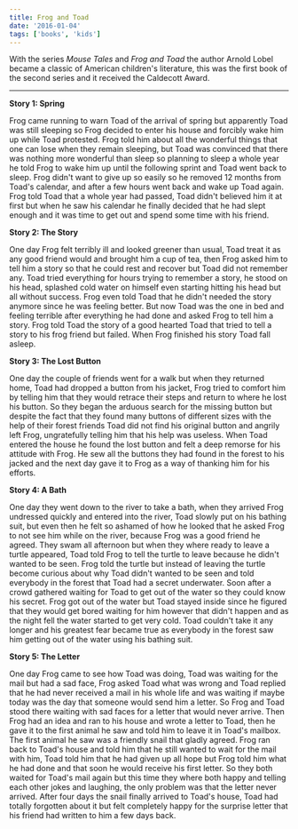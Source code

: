 ```yaml
---
title: Frog and Toad
date: '2016-01-04'
tags: ['books', 'kids']
---
```


With the series *Mouse Tales* and *Frog and Toad* the author Arnold Lobel became a classic of American children's literature, this was the first book of the second series and it received the Caldecott Award.

***

**Story 1: Spring**

Frog came running to warn Toad of the arrival of spring but apparently Toad was still sleeping so Frog decided to enter his house and forcibly wake him up while Toad protested. Frog told him about all the wonderful things that one can lose when they remain sleeping, but Toad was convinced that there was nothing more wonderful than sleep so planning to sleep a whole year he told Frog to wake him up until the following sprint and Toad went back to sleep. Frog didn't want to give up so easily so he removed 12 months from Toad's calendar, and after a few hours went back and wake up Toad again. Frog told Toad that a whole year had passed, Toad didn't believed him it at first but when he saw his calendar he finally decided that he had slept enough and it was time to get out and spend some time with his friend.

**Story 2: The Story**

One day Frog felt terribly ill and looked greener than usual, Toad treat it as any good friend would and brought him a cup of tea, then Frog asked him to tell him a story so that he could rest and recover but Toad did not remember any. Toad tried everything for hours trying to remember a story, he stood on his head, splashed cold water on himself even starting hitting his head but all without success. Frog even told Toad that he didn't needed the story anymore since he was feeling better. But now Toad was the one in bed and feeling terrible after everything he had done and asked Frog to tell him a story. Frog told Toad the story of a good hearted Toad that tried to tell a story to his frog friend but failed. When Frog finished his story Toad fall asleep.

**Story 3: The Lost Button**

One day the couple of friends went for a walk but when they returned home, Toad had dropped a button from his jacket, Frog tried to comfort him by telling him that they would retrace their steps and return to where he lost his button. So they began the arduous search for the missing button but despite the fact that they found many buttons of different sizes with the help of their forest friends Toad did not find his original button and angrily left Frog, ungratefully telling him that his help was useless. When Toad entered the house he found the lost button and felt a deep remorse for his attitude with Frog. He sew all the buttons they had found in the forest to his jacked and the next day gave it to Frog as a way of thanking him for his efforts.

**Story 4: A Bath**

One day they went down to the river to take a bath, when they arrived Frog undressed quickly and entered into the river, Toad slowly put on his bathing suit, but even then he felt so ashamed of how he looked that he asked Frog to not see him while on the river, because Frog was a good friend he agreed. They swam all afternoon but when they where ready to leave a turtle appeared, Toad told Frog to tell the turtle to leave because he didn't wanted to be seen. Frog told the turtle but instead of leaving the turtle become curious about why Toad didn't wanted to be seen and told everybody in the forest that Toad had a secret underwater. Soon after a crowd gathered waiting for Toad to get out of the water so they could know his secret. Frog got out of the water but Toad stayed inside since he figured that they would get bored waiting for him however that didn't happen and as the night fell the water started to get very cold. Toad couldn't take it any longer and his greatest fear became true as everybody in the forest saw him getting out of the water using his bathing suit.

**Story 5: The Letter**

One day Frog came to see how Toad was doing, Toad was waiting for the mail but had a sad face, Frog asked Toad what was wrong and Toad replied that he had never received a mail in his whole life and was waiting if maybe today was the day that someone would send him a letter. So Frog and Toad stood there waiting with sad faces for a letter that would never arrive. Then Frog had an idea and ran to his house and wrote a letter to Toad, then he gave it to the first animal he saw and told him to leave it in Toad's mailbox. The first animal he saw was a friendly snail that gladly agreed. Frog ran back to Toad's house and told him that he still wanted to wait for the mail with him, Toad told him that he had given up all hope but Frog told him what he had done and that soon he would receive his first letter. So they both waited for Toad's mail again but this time they where both happy and telling each other jokes and laughing, the only problem was that the letter never arrived. After four days the snail finally arrived to Toad's house, Toad had totally forgotten about it but felt completely happy for the surprise letter that his friend had written to him a few days back.
